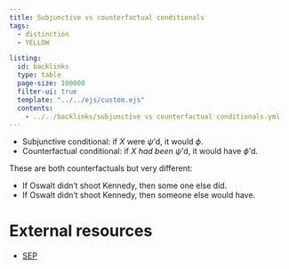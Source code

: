 ```yaml
---
title: Subjunctive vs counterfactual conditionals
tags:  
  - distinction
  - YELLOW

listing:
  id: backlinks
  type: table
  page-size: 100000
  filter-ui: true
  template: "../../ejs/custom.ejs"
  contents:
    - ../../backlinks/subjunctive vs counterfactual conditionals.yml
---
```


- Subjunctive conditional: if $X$ were $\psi$'d, it would $\phi$.
- Counterfactual conditional: if $X$ *had been* $\psi$'d, it would have $\phi$'d.
  
These are both counterfactuals but very different:

- If Oswalt didn't shoot Kennedy, then some one else did.
- If Oswalt didn't shoot Kennedy, then someone else would have.


# External resources
- [SEP](https://plato.stanford.edu/entries/counterfactuals/)